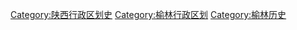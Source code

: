 [[Category:陕西行政区划史|Category:陕西行政区划史]]
[[Category:榆林行政区划|Category:榆林行政区划]]
[[Category:榆林历史|Category:榆林历史]]